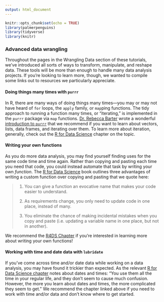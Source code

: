 ```yaml
---
output: html_document
---
```


```r
knitr::opts_chunk$set(echo = TRUE)
library(palmerpenguins)
library(tidyverse)
library(knitr)
```

### Advanced data wrangling

Throughout the pages in the Wrangling Data section of these tutorials, we've introduced all sorts of ways to transform, manipulate, and reshape data. These tools will be more than enough to handle many data analysis projects. If you're looking to learn more, though, we wanted to compile some links out to resources we particularly appreciate.

#### Doing things many times with `purrr`

In R, there are many ways of doing things many times---you may or may not have heard of `for` loops, the `apply` family, or `map`ping functions. The tidy approach to running a function many times, or "iterating," is implemented in the `purrr` package via `map` functions. [Dr. Rebecca Barter](http://www.rebeccabarter.com/) wrote a wonderful [introduction to `purrr`](http://www.rebeccabarter.com/blog/2019-08-19_purrr/) that we recommend if you want to learn about vectors, lists, data frames, and iterating over them. To learn more about iteration, generally, check out the [R for Data Science](https://r4ds.had.co.nz/iteration.html) chapter on the topic.

#### Writing your own functions

As you do more data analysis, you may find yourself finding uses for the same code time and time again. Rather than copying and pasting each time you need that code, you could instead automate that task by writing your own _function_. The [R for Data Science](https://r4ds.had.co.nz/index.html) book outlines three advantages of writing a custom function over copying and pasting that we quote here:

> 1) You can give a function an evocative name that makes your code easier to understand.
> 
> 2) As requirements change, you only need to update code in one place, instead of many.
> 
> 3) You eliminate the chance of making incidental mistakes when you copy and paste (i.e. updating a variable name in one place, but not in another).

We recommend the [R4DS Chapter](https://r4ds.had.co.nz/functions.html) if you're interested in learning more about writing your own functions!

#### Working with time and date data with `lubridate`

If you've come across time and/or date data while working on a data analysis, you may have found it trickier than expected. As the relevant [R for Data Science chapter](https://r4ds.had.co.nz/dates-and-times.html) notes about dates and times: "You use them all the time in your regular life, and they don’t seem to cause much confusion. However, the more you learn about dates and times, the more complicated they seem to get." We recommend the chapter linked above if you need to work with time and/or data and don't know where to get started.

